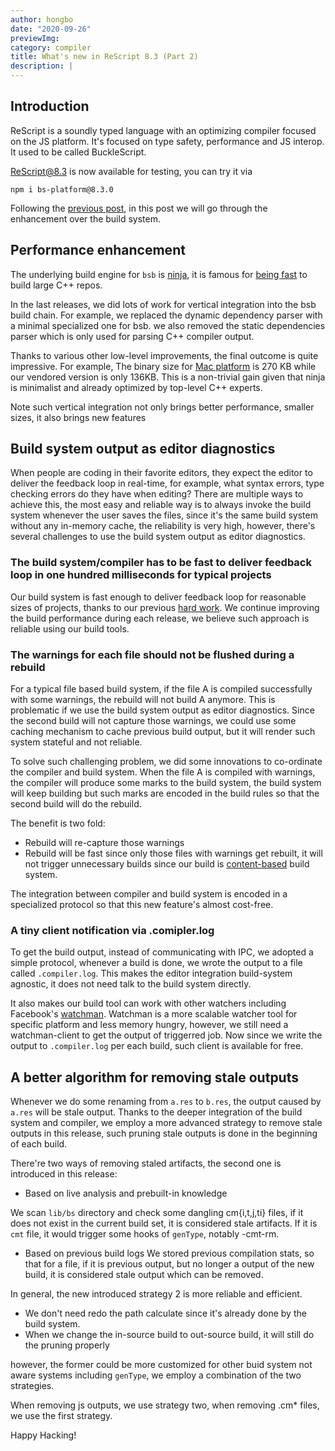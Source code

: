 ```yaml
---
author: hongbo
date: "2020-09-26" 
previewImg:
category: compiler
title: What's new in ReScript 8.3 (Part 2)
description: |
---
```


## Introduction

ReScript is a soundly typed language with an optimizing compiler focused on the JS platform. 
It's focused on type safety, performance and JS interop. It used to be called BuckleScript.

[ReScript@8.3](https://www.npmjs.com/package/bs-platform/v/8.3.0) is now available for testing, you can try it via

```
npm i bs-platform@8.3.0
```

Following the [previous post](/blog/release-8-3-pt1), in this post we will go through 
the enhancement over the build system.

## Performance enhancement

The underlying build engine for `bsb` is [ninja](https://ninja-build.org/), it is famous for 
[being fast](https://www.aosabook.org/en/posa/ninja.html)
to build large C++ repos.

In the last releases, we did lots of work for vertical integration into the bsb build chain. 
For example, we replaced the dynamic dependency parser with a minimal specialized one for bsb.
we also removed the static dependencies parser which is only used for parsing C++ compiler output.

Thanks to various other low-level improvements, the final outcome is quite impressive.
For example, The binary size for [Mac platform](https://github.com/ninja-build/ninja/releases/tag/v1.10.1) is 270 KB
while our vendored version is only 136KB. This is a non-trivial gain given that ninja is minimalist and already 
optimized by top-level C++ experts.

Note such vertical integration not only brings better performance, smaller sizes, it also brings new features 

## Build system output as editor diagnostics

When people are coding in their favorite editors, they expect the editor to deliver the feedback loop in real-time, for example, 
what syntax errors, type checking errors do they have when editing? There are multiple ways to achieve this, the most easy 
and reliable way is to always invoke the build system whenever the user saves the files, since it's the same build system 
without any in-memory cache, the reliability is very high, however, there's several challenges to use the build system output as editor diagnostics.

### The build system/compiler has to be fast to deliver feedback loop in one hundred milliseconds for typical projects

Our build system is fast enough to deliver feedback loop for reasonable sizes of projects, 
thanks to our previous [hard work](/blog/scalable). We continue improving 
the build performance during each release, we believe such approach is reliable using our build tools.

### The warnings for each file should not be flushed during a rebuild

For a typical file based build system, if the file A is compiled successfully with some warnings, the rebuild will not build A anymore.
This is problematic if we use the build system output as editor diagnostics. Since the second build will not capture those warnings, we 
could use some caching mechanism to cache previous build output, but it will render such system stateful and not reliable.

To solve such challenging problem, we did some innovations to co-ordinate the compiler and build system. When the file A is compiled with warnings, 
the compiler will produce some marks to the build system, the build system will keep building but such marks are encoded in the build rules
so that the second build will do the rebuild.

The benefit is two fold:

- Rebuild will re-capture those warnings
- Rebuild will be fast since only those files with warnings get rebuilt, it will not trigger unnecessary builds since our build is [content-based](https://rescript-lang.org/blog/scalable) build system.

The integration between compiler and build system is encoded in a specialized protocol so that this new feature's almost cost-free.

### A tiny client notification via .comipler.log

To get the build output, instead of communicating with IPC, we adopted a simple protocol, whenever a build is done, we wrote the output to a file called `.compiler.log`.
This makes the editor integration build-system agnostic, it does not need talk to the build system directly.

It also makes our build tool can work with other watchers including Facebook's [watchman](https://facebook.github.io/watchman/).
Watchman is  a more scalable watcher tool for specific platform and less memory hungry, however, we still need a watchman-client to get the output of triggerred job.
Now since we write the output to `.compiler.log` per each build, such client is available for free.

## A better algorithm for removing stale outputs

Whenever we do some renaming from `a.res` to `b.res`, the output caused by `a.res` will be stale output. Thanks to the deeper integration of the build system and compiler, 
we employ a more advanced strategy to remove stale outputs in this release, such pruning stale outputs is done in the beginning of each build.

There're two  ways of removing staled artifacts, the second one is introduced in this release:

- Based on live analysis and  prebuilt-in knowledge

We scan `lib/bs` directory and check some dangling cm{i,t,j,ti} files, if it does not exist in 
the current build set, it is considered stale artifacts. If it is `cmt` file, it would trigger some hooks of `genType`, notably -cmt-rm. 

- Based on previous build logs
We stored previous compilation stats, so that for a file, if it is previous output, but no longer a output of the new build, 
it is considered stale output which can be removed.

In general, the new introduced strategy 2 is more reliable and efficient.

- We don't need redo the path calculate since it's already done by the build system.
- When we change the in-source build to out-source build, it will still do the pruning properly

however, the former could be more customized for other buid system not aware systems including `genType`,
we employ a combination of the two strategies.

When removing js outputs, we use strategy two, when removing .cm* files, we use the first strategy.



Happy Hacking!
